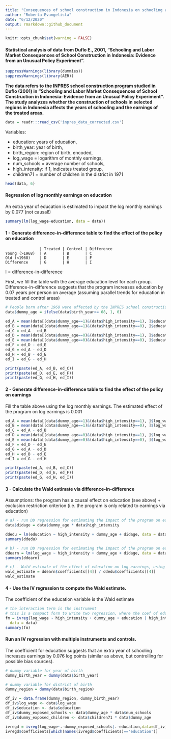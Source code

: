 ```yaml
---
title: "Consequences of school construction in Indonesia on schooling and earnings"
author: "Roberta Evangelista"
date: "6/12/2020"
output: rmarkdown::github_document
---
```


```r
knitr::opts_chunk$set(warning = FALSE) 
```

#### Statistical analysis of data from Duflo E., 2001, "Schooling and Labor Market Consequences of School Construction in Indonesia: Evidence from an Unusual Policy Experiment".
```r
suppressWarnings(library(dummies))
suppressWarnings(library(AER))
```


**The data refers to the INPRES school construction program studied in Duflo (2001) in “Schooling and Labor Market Consequences of School Construction in Indonesia: Evidence from an Unusual Policy Experiment”. The study analyzes whether the construction of schools in selected regions in Indonesia affects the years of schooling and the earnings of the treated areas.**
```r
data = readr:::read_csv('inpres_data_corrected.csv')
```
Variables:

  * education: years of education,
  * birth_year: year of birth,
  * birth_region: region of birth, encoded,
  * log_wage = logarithm of monthly earnings,
  * num_schools = average number of schools,
  * high_intensity: if 1, indicates treated group,
  * children71 = number of children in the district in 1971

```r
head(data, 6)
```

#### Regression of log monthly earnings on education ####
An extra year of education is estimated to impact the log monthly earnings by 0.077 (not causal!)
```r
summary(lm(log_wage~education, data = data))
```

#### 1 - Generate **difference-in-difference** table to find the effect of the policy on education ####

                   | Treated | Control | Difference
    Young (>1968)  | A       | B       | C
    Old (<1968)    | D       | E       | F
    Difference     | G       | H       | I
 
 I = difference-in-difference
 
 First, we fill the table with the average education level for each group.
 Difference-in-difference suggests that the program increases education by 0.07 years per person on average (assuming parallel trends for education in treated and control areas)
  
```r
# People born after 1968 were affected by the INPRES school construction program. Create dummy variable for it
data$dummy_age = ifelse(data$birth_year>= 68, 1, 0)

ed_A = mean(data[(data$dummy_age==1)&(data$high_intensity==1), ]$education, na.rm=T)
ed_B = mean(data[(data$dummy_age==1)&(data$high_intensity==0), ]$education, na.rm=T)
ed_C = ed_A - ed_B
ed_D = mean(data[(data$dummy_age==0)&(data$high_intensity==1), ]$education, na.rm=T)
ed_E = mean(data[(data$dummy_age==0)&(data$high_intensity==0), ]$education, na.rm=T)
ed_F = ed_D - ed_E
ed_G = ed_A - ed_D
ed_H = ed_B - ed_E
ed_I = ed_G - ed_H

print(paste(ed_A, ed_B, ed_C)) 
print(paste(ed_D, ed_E, ed_F))
print(paste(ed_G, ed_H, ed_I))


```


#### 2 - Generate difference-in-difference table to find the effect of the policy on earnings  ####
Fill the table above using the log monthly earnings. 
The estimated effect of the program on log earnings is 0.001
```r
ed_A = mean(data[(data$dummy_age==1)&(data$high_intensity==1), ]$log_wage, na.rm=T)
ed_B = mean(data[(data$dummy_age==1)&(data$high_intensity==0), ]$log_wage, na.rm=T)
ed_C = ed_A - ed_B
ed_D = mean(data[(data$dummy_age==0)&(data$high_intensity==1), ]$log_wage, na.rm=T)
ed_E = mean(data[(data$dummy_age==0)&(data$high_intensity==0), ]$log_wage, na.rm=T)
ed_F = ed_D - ed_E
ed_G = ed_A - ed_D
ed_H = ed_B - ed_E
ed_I = ed_G - ed_H

print(paste(ed_A, ed_B, ed_C)) 
print(paste(ed_D, ed_E, ed_F))
print(paste(ed_G, ed_H, ed_I))

```

#### 3 - Calculate the **Wald estimate** via difference-in-difference ####
Assumptions: the program has a causal effect on education (see above) + exclusion restriction criterion (i.e. the program is only related to earnings via education)
```r
# a) - run DD regression for estimating the impact of the program on education
data$didage = data$dummy_age * data$high_intensity

ddedu = lm(education ~ high_intensity + dummy_age + didage, data = data)
summary(ddedu)
```


```r
# b) - run DD regression for estimating the impact of the program on earnings
ddearn = lm(log_wage ~ high_intensity + dummy_age + didage, data = data)
summary(ddearn)
```


```r
# c) - Wald estimate of the effect of education on log earnings, using INPRES exposure as the instrument
wald_estimate = ddearn$coefficients[[4]] / ddedu$coefficients[[4]]
wald_estimate

```

#### 4 - Use the **IV regression** to compute the Wald estimate. ####
The coefficient of the education variable is the Wald estimate
```r
# the interaction term is the instrument
# this is a compact form to write two regression, where the coef of education here is the Wald Estimate
fm = ivreg(log_wage ~ high_intensity + dummy_age + education | high_intensity + dummy_age + didage,
  data = data)
summary(fm)
```


#### Run an IV regression with multiple instruments and controls. 
The coefficient for education suggests that an extra year of schooling increases earnings by 0.076 log points (similar as above, but controlling for possible bias sources).



```r
# dummy variable for year of birth
dummy_birth_year = dummy(data$birth_year)

# dummy variable for district of birth 
dummy_region = dummy(data$birth_region)

df_iv = data.frame(dummy_region, dummy_birth_year)
df_iv$log_wage <- data$log_wage
df_iv$education <- data$education
df_iv$dummy_exposed_schools <- data$dummy_age * data$num_schools
df_iv$dummy_exposed_children <- data$children71 * data$dummy_age
```


```r
ivregd = ivreg(log_wage~.-dummy_exposed_schools|.-education,data=df_iv)
ivregd$coefficients[which(names(ivregd$coefficients)=='education')]

```



